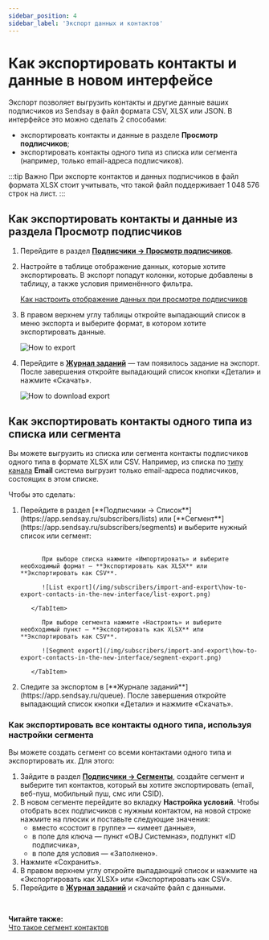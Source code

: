 ```yaml
---
sidebar_position: 4
sidebar_label: 'Экспорт данных и контактов'
---
```



# Как экспортировать контакты и данные в новом интерфейсе

Экспорт позволяет выгрузить контакты и другие данные ваших подписчиков из Sendsay в файл формата CSV, XLSX или JSON. В интерфейсе это можно сделать 2 способами:

- экспортировать контакты и данные в разделе **Просмотр подписчиков**;
- экспортировать контакты одного типа из списка или сегмента (например, только email-адреса подписчиков).

:::tip Важно
При экспорте контактов и данных подписчиков в файл формата XLSX стоит учитывать, что такой файл поддерживает 1 048 576 строк на лист.
:::

## Как экспортировать контакты и данные из раздела Просмотр подписчиков

1. Перейдите в раздел [**Подписчики → Просмотр подписчиков**](https://app.sendsay.ru/subscribers/contacts).
2. Настройте в таблице отображение данных, которые хотите экспортировать. В экспорт попадут колонки, которые добавлены в таблицу, а также условия применённого фильтра.

   [Как настроить отображение данных при просмотре подписчиков](https://docs.sendsay.ru/subscribers/contacts/how-to-display-data/)

3. В правом верхнем углу таблицы откройте выпадающий список в меню экспорта и выберите формат, в котором хотите экспортировать данные.

   ![How to export](/img/subscribers/import-and-export\how-to-export-contacts-in-the-new-interface/how-to-export.png)

4. Перейдите в [**Журнал заданий**](https://app.sendsay.ru/queue) — там появилось задание на экспорт. После завершения откройте выпадающий список кнопки «Детали» и нажмите «Скачать».

   ![How to download export](/img/subscribers/import-and-export\how-to-export-contacts-in-the-new-interface/how-to-download-export.png)

## Как экспортировать контакты одного типа из списка или сегмента

Вы можете выгрузить из списка или сегмента контакты подписчиков одного типа в формате XLSX или CSV. Например, из списка по [типу канала](https://docs.sendsay.ru/getting-started/glossary/#т) **Email** система выгрузит только email-адреса подписчиков, состоящих в этом списке.

Чтобы это сделать:

<ol>
<li>  Перейдите в раздел [**Подписчики → Список**](https://app.sendsay.ru/subscribers/lists) или [**Сегмент**](https://app.sendsay.ru/subscribers/segments) и выберите нужный список или сегмент:</li>
<br/>
    <Tabs>

<TabItem value="key1" label="Экспорт из списка" default>

          При выборе списка нажмите «Импортировать» и выберите необходимый формат — **Экспортировать как XLSX** или **Экспортировать как CSV**.

          ![List export](/img/subscribers/import-and-export\how-to-export-contacts-in-the-new-interface/list-export.png)

       </TabItem>

<TabItem value="key2" label="Экспорт из сегмента" default>

          При выборе сегмента нажмите «Настроить» и выберите необходимый пункт — **Экспортировать как XLSX** или **Экспортировать как CSV**.

          ![Segment export](/img/subscribers/import-and-export\how-to-export-contacts-in-the-new-interface/segment-export.png)

       </TabItem>

</Tabs>

<li>  Следите за экспортом в [**Журнале заданий**](https://app.sendsay.ru/queue). После завершения откройте выпадающий список кнопки «Детали» и нажмите «Скачать».</li>
</ol>

### Как экспортировать все контакты одного типа, используя настройки сегмента

Вы можете создать сегмент со всеми контактами одного типа и экспортировать их. Для этого:

1. Зайдите в раздел [**Подписчики → Сегменты**](https://app.sendsay.ru/subscribers/segments), создайте сегмент и выберите тип контактов, который вы хотите экспортировать (email, веб-пуш, мобильный пуш, смс или CSID).
2. В новом сегменте перейдите во вкладку **Настройка условий**. Чтобы отобрать всех подписчиков с нужным контактом, на новой строке нажмите на плюсик и поставьте следующие значения:
   - вместо «состоит в группе» — «имеет данные»,
   - в поле для ключа — пункт «OBJ Системная», подпункт «ID подписчика»,
   - в поле для условия — «Заполнено».
3. Нажмите «Сохранить».
4. В правом верхнем углу откройте выпадающий список и нажмите на «Экспортировать как XLSX» или «Экспортировать как CSV».
5. Перейдите в [**Журнал заданий**](https://app.sendsay.ru/queue) и скачайте файл с данными.

<br />

**Читайте также:**<br/>
[Что такое сегмент контактов](https://docs.sendsay.ru/subscribers/lists-and-segments/what-is-segment)
